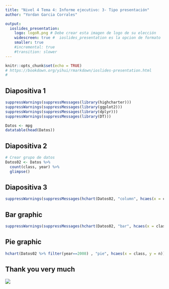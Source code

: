 ---
title: "Nivel 4 Tema 4: Informe ejecutivo: 3- Tipo presentación"
author: "Yordan Garcia Corrales"

output:
  ioslides_presentation:
    logo: logoR.png # Debe crear esta imagen de logo de su elección
    widescreen: true #  ioslides_presentation es la opcion de formato
    smaller: true
    #incremental: true
    #transition: slower
---

```{r setup, include=FALSE}
knitr::opts_chunk$set(echo = TRUE)
# https://bookdown.org/yihui/rmarkdown/ioslides-presentation.html
# 
```


## Diapositiva 1

```{r, echo=F}
suppressWarnings(suppressMessages(library(highcharter)))
suppressWarnings(suppressMessages(library(ggplot2)))
suppressWarnings(suppressMessages(library(dplyr)))
suppressWarnings(suppressMessages(library(DT)))

Datos <- mpg
datatable(head(Datos))

```


## Diapositiva 2

```{r, echo=F}
# Crear grupo de datos
Datos02 <- Datos %>%
  count(class, year) %>%
  glimpse()

```


## Diapositiva 3

```{r, echo=F}

suppressWarnings(suppressMessages(hchart(Datos02, "column", hcaes(x = class, y = n, group = year)) %>% hc_add_theme(hc_theme_chalk())))

```


## Bar graphic

```{r, echo=F}
suppressWarnings(suppressMessages(hchart(Datos02, "bar", hcaes(x = class, y = n, group = year)) %>% hc_add_theme(hc_theme_chalk())))
```


## Pie graphic
```{r, echo=F}
hchart(Datos02 %>% filter(year==2008) , "pie", hcaes(x = class, y = n)) %>% hc_add_theme(hc_theme_538())
```


## Thank you very much

![](logoR.png){width=90%,height=90%}
